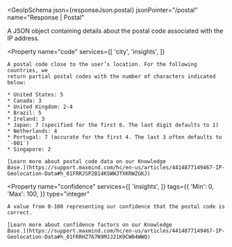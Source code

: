 
<GeoIpSchema
  json={responseJson.postal}
  jsonPointer="/postal"
  name="Response | Postal"
>
  A JSON object containing details about the postal code associated with the IP
  address.

  <Property
    name="code"
    services={[
      'city',
      'insights',
    ]}
  >
    A postal code close to the user’s location. For the following countries, we
    return partial postal codes with the number of characters indicated below:

    * United States: 5
    * Canada: 3
    * United Kingdom: 2-4
    * Brazil: 5
    * Ireland: 3
    * Japan: 7 (specified for the first 6. The last digit defaults to 1)
    * Netherlands: 4
    * Portugal: 7 (accurate for the first 4. The last 3 often defaults to
    `-001`)
    * Singapore: 2

    [Learn more about postal code data on our Knowledge
    Base.](https://support.maxmind.com/hc/en-us/articles/4414877149467-IP-Geolocation-Data#h_01FRRJSP2B14KSWWJTXKRWZGKJ)

  </Property>

  <Property
    name="confidence"
    services={[
      'insights',
    ]}
    tags={{
      'Min': 0,
      'Max': 100,
    }}
    type="integer"
  >
    A value from 0-100 representing our confidence that the postal code is
    correct.

    [Learn more about confidence factors on our Knowledge
    Base.](https://support.maxmind.com/hc/en-us/articles/4414877149467-IP-Geolocation-Data#h_01FRRHZ767N9MJJ21K9CW04WWQ)

  </Property>
</GeoIpSchema>
